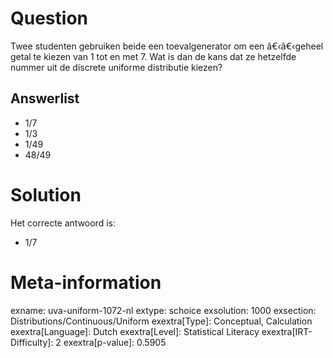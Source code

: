 Question
========

Twee studenten gebruiken beide een toevalgenerator om een â€‹â€‹geheel
getal te kiezen van 1 tot en met 7. Wat is dan de kans dat ze hetzelfde
nummer uit de discrete uniforme distributie kiezen?


Answerlist
----------

* 1/7
* 1/3
* 1/49
* 48/49

Solution
========

Het correcte antwoord is: 

* 1/7

Meta-information
================
exname: uva-uniform-1072-nl
extype: schoice
exsolution: 1000
exsection: Distributions/Continuous/Uniform
exextra[Type]: Conceptual, Calculation
exextra[Language]: Dutch
exextra[Level]: Statistical Literacy
exextra[IRT-Difficulty]: 2
exextra[p-value]: 0.5905

